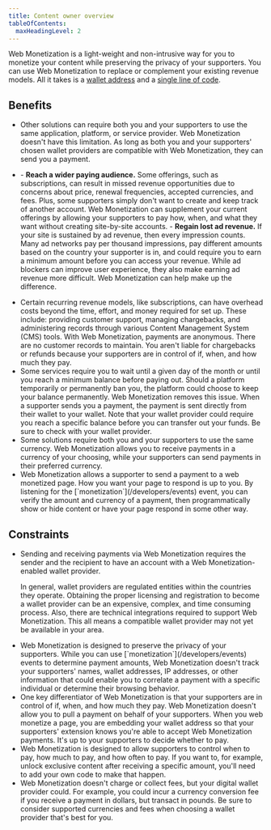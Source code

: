 ```yaml
---
title: Content owner overview
tableOfContents:
  maxHeadingLevel: 2
---
```



Web Monetization is a light-weight and non-intrusive way for you to monetize your content while preserving the privacy of your supporters. You can use Web Monetization to replace or complement your existing revenue models. All it takes is a [wallet address](/wallets) and a [single line of code](/developers/link-element).

## Benefits

- <EmphasisText text='You choose your wallet provider.' />
  Other solutions can require both you and your supporters to use the same
  application, platform, or service provider. Web Monetization doesn't have this
  limitation. As long as both you and your supporters' chosen wallet providers
  are compatible with Web Monetization, they can send you a payment.

- <EmphasisText text='Complement existing revenue models.' />- **Reach a wider
  paying audience.** Some offerings, such as subscriptions, can result in missed
  revenue opportunities due to concerns about price, renewal frequencies,
  accepted currencies, and fees. Plus, some supporters simply don't want to
  create and keep track of another account. Web Monetization can supplement your
  current offerings by allowing your supporters to pay how, when, and what they
  want without creating site-by-site accounts. - **Regain lost ad revenue.** If
  your site is sustained by ad revenue, then every impression counts. Many ad
  networks pay per thousand impressions, pay different amounts based on the
  country your supporter is in, and could require you to earn a minimum amount
  before you can access your revenue. While ad blockers can improve user
  experience, they also make earning ad revenue more difficult. Web Monetization
  can help make up the difference.

- <EmphasisText text='Use in place of other revenue models.' />
  Certain recurring revenue models, like subscriptions, can have overhead costs
  beyond the time, effort, and money required for set up. These include:
  providing customer support, managing chargebacks, and administering records
  through various Content Management System (CMS) tools. With Web Monetization,
  payments are anonymous. There are no customer records to maintain. You aren't
  liable for chargebacks or refunds because your supporters are in control of
  if, when, and how much they pay.

- <EmphasisText text='Receive payments to your wallet in real time.' />
  Some services require you to wait until a given day of the month or until you
  reach a minimum balance before paying out. Should a platform temporarily or
  permanently ban you, the platform could choose to keep your balance
  permanently. Web Monetization removes this issue. When a supporter sends you a
  payment, the payment is sent directly from their wallet to your wallet. Note
  that your wallet provider could require you reach a specific balance before
  you can transfer out your funds. Be sure to check with your wallet provider.

- <EmphasisText text='Receive payments in your preferred currency.' />
  Some solutions require both you and your supporters to use the same currency.
  Web Monetization allows you to receive payments in a currency of your
  choosing, while your supporters can send payments in their preferred currency.

- <EmphasisText text='The exclusivity of your content is in your hands.' />
  Web Monetization allows a supporter to send a payment to a web monetized page.
  How you want your page to respond is up to you. By listening for the
  [`monetization`](/developers/events) event, you can verify the amount and
  currency of a payment, then programmatically show or hide content or have your
  page respond in some other way.

## Constraints

- <EmphasisText text='The network of Web Monetization-enabled wallet providers is nascent, but growing.' />
  Sending and receiving payments via Web Monetization requires the sender and
  the recipient to have an account with a Web Monetization-enabled wallet
  provider.
  <p>
    In general, wallet providers are regulated entities within the countries
    they operate. Obtaining the proper licensing and registration to become a
    wallet provider can be an expensive, complex, and time consuming process.
    Also, there are technical integrations required to support Web Monetization.
    This all means a compatible wallet provider may not yet be available in your
    area.
  </p>

- <EmphasisText text="Web Monetization doesn't track or collect personally identifiable information." />
  Web Monetization is designed to preserve the privacy of your supporters. While
  you can use [`monetization`](/developers/events) events to determine payment
  amounts, Web Monetization doesn't track your supporters' names, wallet
  addresses, IP addresses, or other information that could enable you to
  correlate a payment with a specific individual or determine their browsing
  behavior.

- <EmphasisText text="Web Monetization doesn't allow you to pull payments from your supporters' accounts." />
  One key differentiator of Web Monetization is that your supporters are in
  control of if, when, and how much they pay. Web Monetization doesn't allow you
  to pull a payment on behalf of your supporters. When you web monetize a page,
  you are embedding your wallet address so that your supporters' extension knows
  you're able to accept Web Monetization payments. It's up to your supporters to
  decide whether to pay.

- <EmphasisText text='Coding your page to respond after receiving a specific amount will take some work.' />
  Web Monetization is designed to allow supporters to control when to pay, how
  much to pay, and how often to pay. If you want to, for example, unlock
  exclusive content after receiving a specific amount, you'll need to add your
  own code to make that happen.

- <EmphasisText text='There could be fees.' />
  Web Monetization doesn't charge or collect fees, but your digital wallet
  provider could. For example, you could incur a currency conversion fee if you
  receive a payment in dollars, but transact in pounds. Be sure to consider
  supported currencies and fees when choosing a wallet provider that's best for
  you.
